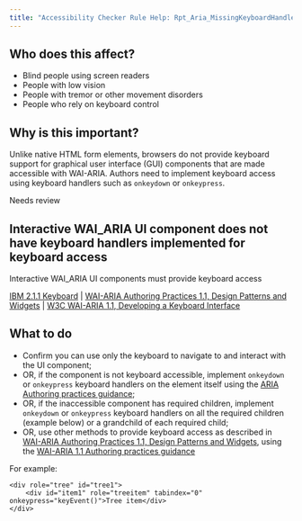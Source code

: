```yaml
---
title: "Accessibility Checker Rule Help: Rpt_Aria_MissingKeyboardHandler"
---
```


<div className="toolHelp">
<Row>
<Column colLg={5} colMd={3} colSm={4} className="toolLeft">

## Who does this affect?

 * Blind people using screen readers
 * People with low vision
 * People with tremor or other movement disorders
 * People who rely on keyboard control

## Why is this important?

Unlike native HTML form elements, browsers do not provide keyboard support for graphical user interface (GUI) components that are made accessible with WAI-ARIA. Authors need to implement keyboard access using keyboard handlers such as `onkeydown` or `onkeypress`.

</Column>
<Column colLg={11} colMd={5} colSm={4} className="toolMain">

<div className="level-violation">
Needs review
</div>

## Interactive WAI_ARIA UI component does not have keyboard handlers implemented for keyboard access
Interactive WAI_ARIA UI components must provide keyboard access

[IBM 2.1.1 Keyboard](http://www.ibm.com/able/guidelines/ci162/keyboard.html) | [WAI-ARIA Authoring Practices 1.1, Design Patterns and Widgets](https://www.w3.org/TR/wai-aria-practices-1.1/#aria_ex) | [W3C WAI-ARIA 1.1, Developing a Keyboard Interface](https://www.w3.org/TR/wai-aria-practices-1.1/#keyboard)

<div id="elementLocation">
</div>

## What to do

 * Confirm you can use only the keyboard to navigate to and interact with the UI component;
 * OR, if the component is not keyboard accessible, implement `onkeydown` or `onkeypress` keyboard handlers on the element itself using the [ARIA Authoring practices guidance](https://www.w3.org/TR/wai-aria-practices-1.1/);
 * OR, if the inaccessible component has required children, implement `onkeydown` or `onkeypress` keyboard handlers on all the required children (example below) or a grandchild of each required child;
 * OR, use other methods to provide keyboard access as described in [WAI-ARIA Authoring Practices 1.1, Design Patterns and Widgets](https://www.w3.org/TR/wai-aria-practices-1.1/#aria_ex), using the [WAI-ARIA 1.1 Authoring practices guidance](https://www.w3.org/TR/wai-aria-practices-1.1/)

For example:

```
<div role="tree" id="tree1">
    <div id="item1" role="treeitem" tabindex="0" onkeypress="keyEvent()">Tree item</div>
</div>
```

</Column>
</Row>
</div>
